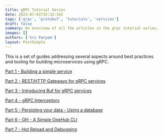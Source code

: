 ```yaml
---
title: gRPC Tutorial Series
date: 2023-07-01T15:32:14Z
tags: ['grpc', 'protobuf', 'tutorials', 'services']
draft: false
summary: An overview of all the articles in the grpc tutorial series.
images: []
authors: ['Sri Panyam']
layout: PostSimple
---
```


This is a set of guides addressing several aspects around best practices and tooling for building microservices using gRPC.

[Part 1 - Building a simple service](/blog/grpc-series/simple-grpc-service/)

[Part 2 - REST/HTTP Gateways for gRPC services](/blog/grpc-series/rest-http-gateway/)

[Part 3 - Introducing Buf for gRPC services](/blog/grpc-series/using-buf-build/)

[Part 4 - gRPC Interceptors](/blog/grpc-series/grpc-interceptors/)

[Part 5 - Persisting your data - Using a database](/blog/grpc-series/using-databases/)

[Part 6 - OH - A Simple OneHub CLI](/blog/grpc-series/onehub-cli/)

[Part 7 - Hot Reload and Debugging](/blog/grpc-series/hot-reload-and-debugging/)
